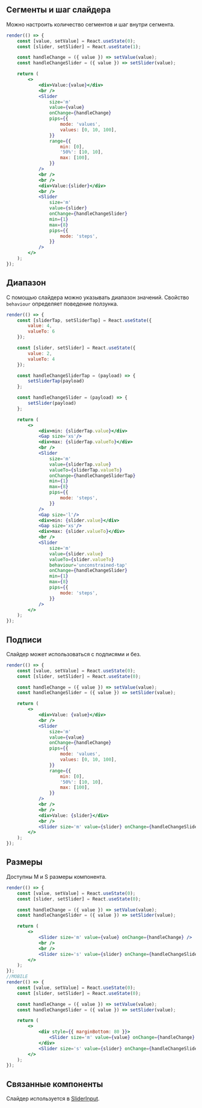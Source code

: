 ## Сегменты и шаг слайдера

Можно настроить количество сегментов и шаг внутри сегмента.

```jsx live
render(() => {
    const [value, setValue] = React.useState(0);
    const [slider, setSlider] = React.useState(1);

    const handleChange = ({ value }) => setValue(value);
    const handleChangeSlider = ({ value }) => setSlider(value);

    return (
        <>
            <div>Value:{value}</div>
            <br />
            <Slider
                size='m'
                value={value}
                onChange={handleChange}
                pips={{
                    mode: 'values',
                    values: [0, 10, 100],
                }}
                range={{
                    min: [0],
                    '50%': [10, 10],
                    max: [100],
                }}
            />
            <br />
            <br />
            <div>Value:{slider}</div>
            <br />
            <Slider
                size='m'
                value={slider}
                onChange={handleChangeSlider}
                min={1}
                max={8}
                pips={{
                    mode: 'steps',
                }}
            />
        </>
    );
});
```

## Диапазон

С помощью слайдера можно указывать диапазон значений. Свойство `behaviour` определяет поведение ползунка.

```jsx live
render(() => {
    const [sliderTap, setSliderTap] = React.useState({
        value: 4,
        valueTo: 6
    });

    const [slider, setSlider] = React.useState({
        value: 2,
        valueTo: 4
    });

    const handleChangeSliderTap = (payload) => {
        setSliderTap(payload)
    };

    const handleChangeSlider = (payload) => {
        setSlider(payload)
    };

    return (
        <>
            <div>min: {sliderTap.value}</div>
            <Gap size='xs'/>
            <div>max: {sliderTap.valueTo}</div>
            <br />
            <Slider
                size='m'
                value={sliderTap.value}
                valueTo={sliderTap.valueTo}
                onChange={handleChangeSliderTap}
                min={1}
                max={8}
                pips={{
                    mode: 'steps',
                }}
            />
            <Gap size='l'/>
            <div>min: {slider.value}</div>
            <Gap size='xs'/>
            <div>max: {slider.valueTo}</div>
            <br />
            <Slider
                size='m'
                value={slider.value}
                valueTo={slider.valueTo}
                behaviour='unconstrained-tap'
                onChange={handleChangeSlider}
                min={1}
                max={8}
                pips={{
                    mode: 'steps',
                }}
            />
        </>
    );
});
```

## Подписи

Слайдер может использоваться с подписями и без.

```jsx live
render(() => {
    const [value, setValue] = React.useState(0);
    const [slider, setSlider] = React.useState(0);

    const handleChange = ({ value }) => setValue(value);
    const handleChangeSlider = ({ value }) => setSlider(value);

    return (
        <>
            <div>Value: {value}</div>
            <br />
            <Slider
                size='m'
                value={value}
                onChange={handleChange}
                pips={{
                    mode: 'values',
                    values: [0, 10, 100],
                }}
                range={{
                    min: [0],
                    '50%': [10, 10],
                    max: [100],
                }}
            />
            <br />
            <br />
            <div>Value: {slider}</div>
            <br />
            <Slider size='m' value={slider} onChange={handleChangeSlider} />
        </>
    );
});
```

## Размеры

Доступны M и S размеры компонента.

```jsx live
render(() => {
    const [value, setValue] = React.useState(0);
    const [slider, setSlider] = React.useState(0);

    const handleChange = ({ value }) => setValue(value);
    const handleChangeSlider = ({ value }) => setSlider(value);

    return (
        <>
            <Slider size='m' value={value} onChange={handleChange} />
            <br />
            <br />
            <Slider size='s' value={slider} onChange={handleChangeSlider} />
        </>
    );
});
//MOBILE
render(() => {
    const [value, setValue] = React.useState(0);
    const [slider, setSlider] = React.useState(0);

    const handleChange = ({ value }) => setValue(value);
    const handleChangeSlider = ({ value }) => setSlider(value);

    return (
        <>
            <div style={{ marginBottom: 80 }}>
                <Slider size='m' value={value} onChange={handleChange} />
            </div>
            <Slider size='s' value={slider} onChange={handleChangeSlider} />
        </>
    );
});
```

## Связанные компоненты

Слайдер используется в [SliderInput](/docs/sliderinput--slider-input).
